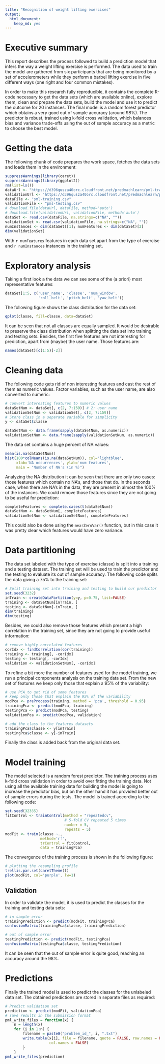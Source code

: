 ```yaml
---
title: "Recognition of weight lifting exercises"
output:
  html_document:
    keep_md: yes
---
```


# Executive summary
This report describes the process followed to build a prediction model that infers the way a weight lifting exercise is performed. The data used to train the model are gathered from six participants that are being monitored by a set of accelerometers while they perform a barbel lifting exercise in five different ways (one right and four common mistakes).

In order to make this research fully reproducible, it contains the complete R-code necessary to get the data sets (which are available online), explore them, clean and prepare the data sets, build the model and use it to predict the outcome for 20 instances. The final model is a random forest predictor which obtains a very good out of sample accuracy (around 98%). The predictor is robust, trained using k-fold cross validation, which balances bias and variance trade-offs using the out of sample accuracy as a metric to choose the best model.

# Getting the data
The following chunk of code prepares the work space, fetches the data sets and loads them in the environment:
```r
suppressWarnings(library(caret))
suppressWarnings(library(ggplot2))
rm(list=ls())
dataUrl <- "https://d396qusza40orc.cloudfront.net/predmachlearn/pml-training.csv"
validationUrl <- "https://d396qusza40orc.cloudfront.net/predmachlearn/pml-testing.csv"
dataFile <- "pml-training.csv"
validationFile <- "pml-testing.csv"
# download.file(dataUrl, dataFile, method='auto')
# download.file(validationUrl, validationFile, method='auto')
dataSet <- read.csv(dataFile, na.strings=c("NA", ""))
validationSet <- read.csv(validationFile, na.strings=c("NA", ""))
numInstances <- dim(dataSet)[1]; numFeatures <- dim(dataSet)[2]
dim(validationSet)
```
With `r numFeatures` features in each data set apart from the type of exercise and `r numInstances` instances in the training set. 

# Exploratory analysis
Taking a first look a the data we can see some of the (a priori) most representative features:
```r
dataSet[1:5, c('user_name', 'classe', 'num_window',
               'roll_belt', 'pitch_belt', 'yaw_belt')]
```
The following figure shows the class distribution for the data set:
```r
qplot(classe, fill=classe, data=dataSet)
```

It can be seen that not all classes are equally sampled. It would be desirable to preserve the class distribution when splitting the data set into training and testing sets.
Besides, the first five features are not interesting for prediction, apart from (maybe) the user name. Those features are:

```r
names(dataSet)[c(1:5)[-2]]
```

# Cleaning data

The following code gets rid of non interesting features and cast the rest of them as numeric values. Factor variables, such as the user name, are also converted to numeric:

```r
# convert interesting features to numeric values
dataSetNum <- dataSet[, c(2, 7:159)] # 2: user name
validationSetNum <- validationSet[, c(2, 7:159)]
# Store class in a separate variable for simplicity
y <- dataSet$classe

dataSetNum <- data.frame(sapply(dataSetNum, as.numeric))
validationSetNum <- data.frame(sapply(validationSetNum, as.numeric))
```

The data set contains a huge percent of NA values:

```r
mean(is.na(dataSetNum))
hist(100*colMeans(is.na(dataSetNum)), col='lightblue', 
     xlab='NA occurrences', ylab='num features', 
     main = "Number of NA's (in %)")
```

Analyzing the NA distribution it can be seen that there are only two cases: those features which contain no NA's, and those that do. In the seconds case, when there are NA's in the data, they are present in almost the 100% of the instances. We could remove those features since they are not going to be useful for prediction:

```r
completeFeatures <- complete.cases(t(dataSetNum))
dataSetNum <- dataSetNum[, completeFeatures]
validationSetNum <- validationSetNum[, completeFeatures]
```

This could also be done using the `nearZeroVar()` function, but in this case it was pretty clear which features would have zero variance. 


# Data partitioning

The data set labeled with the type of exercise (classe) is split into a training and a testing dataset. The training set will be used to train the predictor and the testing to evaluate its out of sample accuracy. The following code splits the data giving a 75% to the  training set:


```r
# Split training set into training and testing to build our predictor
set.seed(3232)
inTrain <- createDataPartition(y=y, p=0.75, list=FALSE)
training <- dataSetNum[inTrain, ]
testing <- dataSetNum[-inTrain, ]
dim(training)
dim(testing)
```

Besides, we could also remove those features which present a high correlation in the training set, since they are not going to provide useful information:

```r
# remove highly correlated features
corIdx <- findCorrelation(cor(training))
training <- training[, -corIdx]
testing <- testing[, -corIdx]
validation <- validationSetNum[, -corIdx]
```

To refine a bit more the number of features used for the model training, we run a principal components analysis on the training data set. From the new set of features we keep only those that explain a 95% of the variability:

```r
# use PCA to get rid of some features
# keep only those that explain the 95% of the variability
modPca <- preProcess(training, method = 'pca', threshold = 0.95)
trainingPca <- predict(modPca, training)
testingPca <- predict(modPca, testing)
validationPca <- predict(modPca, validation)

# add the class to the features datasets
trainingPca$classe <- y[inTrain]
testingPca$classe <- y[-inTrain]
```
 
Finally the class is added back from the original data set.


# Model training
The model selected is a random forest predictor. The training process uses k-fold cross validation in order to avoid over fitting the training data. Not using all the available training data for building the model is going to increase the predictor bias, but on the other hand it has provided better out of sample errors during the tests. The model is trained according to the following code:


```r
set.seed(32335)
fitControl <- trainControl(method = "repeatedcv", 
                           # 5-fold CV repeated 5 times
                           number = 5,
                           repeats = 5)
modFit <- train(classe ~., 
                method='rf', 
                trControl = fitControl, 
                data = trainingPca)

```

The convergence of the training process is shown in the following figure:

```r
# plotting the resampling profile
trellis.par.set(caretTheme())
plot(modFit, col='purple', lw=1)
```



## Validation
In order to validate the model, it is used to predict the classes for the training and testing data sets:

```r
# in sample error
trainingPrediction <- predict(modFit, trainingPca)
confusionMatrix(trainingPca$classe, trainingPrediction)

# out of sample error
testingPrediction <- predict(modFit, testingPca)
confusionMatrix(testingPca$classe, testingPrediction)
```

It can be seen that the out of sample error is quite good, reaching an accuracy around the 98%.



# Predictions
Finally the trained model is used to predict the classes for the unlabeled data set. The obtained predictions are stored in separate files as required:

```r
# Predict validation set
prediction <- predict(modFit, validationPca)
# save results in the submission format
pml_write_files = function(x) {
    n = length(x)
    for (i in 1:n) {
        filename = paste0("problem_id_", i, ".txt")
        write.table(x[i], file = filename, quote = FALSE, row.names = FALSE, 
                    col.names = FALSE)
        }
    }
pml_write_files(prediction)
```

